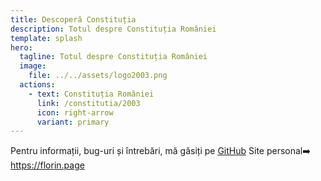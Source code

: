 ```yaml
---
title: Descoperă Constituția
description: Totul despre Constituția României
template: splash
hero:
  tagline: Totul despre Constituția României
  image:
    file: ../../assets/logo2003.png
  actions:
    - text: Constituția României
      link: /constitutia/2003
      icon: right-arrow
      variant: primary
---
```



<CardGrid>
	<Card title="GitHub" icon="github">
		Pentru informații, bug-uri și întrebări, mă găsiți pe <a href="https://github.com/twentytwokhz" target="_blank">GitHub</a>
	</Card>
	<Card title="Blog" icon="pencil">
		Site personal➡️ <a href="https://florin.page" target="_blank">https://florin.page</a>
	</Card>
</CardGrid>

